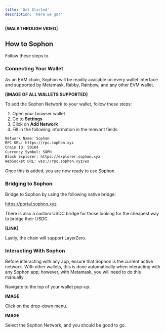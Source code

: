 ```yaml
---
title: 'Get Started'
description: 'Here we go!'
---
```


**[WALKTHROUGH VIDEO]**

## How to Sophon

Follow these steps to 

### Connecting Your Wallet

As an EVM chain, Sophon will be readily available on every wallet interface and supported by Metamask, Rabby, Rainbow, and any other EVM wallet.

**[IMAGE OF ALL WALLETS SUPPORTED]**

To add the Sophon Network to your wallet, follow these steps:

1. Open your browser wallet
2. Go to **Settings**
3. Click on **Add Network**
4. Fill in the following information in the relevant fields:

```html Network Information
Network Name: Sophon
RPC URL: https://rpc.sophon.xyz
Chain ID: 50104
Currency Symbol: SOPH
Block Explorer: https://explorer.sophon.xyz
WebSocket URL: wss://rpc.sophon.xyz/ws
```

Once this is added, you are now ready to use Sophon.

### Bridging to Sophon

Bridge to Sophon by using the following native bridge:

https://portal.sophon.xyz

There is also a custom USDC bridge for those looking for the cheapest way to bridge their USDC.

**[LINK]**

Lastly, the chain will support LayerZero.

### Interacting With Sophon

Before interacting with any app, ensure that Sophon is the current active network. With other wallets, this is done automatically when interacting with any Sophon app; however, with Metamask, you will need to do this manually.

Navigate to the top of your wallet pop-up.

**IMAGE**

Click on the drop-down menu.

**IMAGE**

Select the Sophon Network, and you should be good to go.

